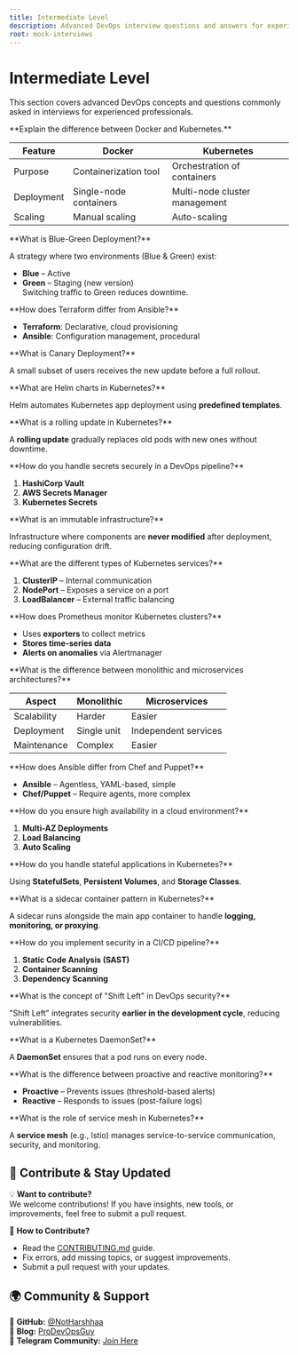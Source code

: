 ```yaml
---
title: Intermediate Level
description: Advanced DevOps interview questions and answers for experienced professionals.
root: mock-interviews
---
```



# Intermediate Level

This section covers advanced DevOps concepts and questions commonly asked in interviews for experienced professionals.

<Steps>
<Step>
**Explain the difference between Docker and Kubernetes.**  

| **Feature**    | **Docker**                     | **Kubernetes** |
|--------------|--------------------------------|--------------|
| Purpose     | Containerization tool | Orchestration of containers |
| Deployment | Single-node containers | Multi-node cluster management |
| Scaling    | Manual scaling | Auto-scaling |
</Step>

<Step>
**What is Blue-Green Deployment?**  

A strategy where two environments (Blue & Green) exist:  

- **Blue** – Active  
- **Green** – Staging (new version)  
Switching traffic to Green reduces downtime.
</Step>

<Step>
**How does Terraform differ from Ansible?**  

- **Terraform**: Declarative, cloud provisioning  
- **Ansible**: Configuration management, procedural  
</Step>

<Step>
**What is Canary Deployment?**  

A small subset of users receives the new update before a full rollout.
</Step>

<Step>
**What are Helm charts in Kubernetes?**  

Helm automates Kubernetes app deployment using **predefined templates**.
</Step>

<Step>
**What is a rolling update in Kubernetes?**  

A **rolling update** gradually replaces old pods with new ones without downtime.  
</Step>

<Step>
**How do you handle secrets securely in a DevOps pipeline?**  

1. **HashiCorp Vault**  
2. **AWS Secrets Manager**  
3. **Kubernetes Secrets**  
</Step>

<Step>
**What is an immutable infrastructure?**  

Infrastructure where components are **never modified** after deployment, reducing configuration drift.  
</Step>

<Step>
**What are the different types of Kubernetes services?**  

1. **ClusterIP** – Internal communication  
2. **NodePort** – Exposes a service on a port  
3. **LoadBalancer** – External traffic balancing  
</Step>

<Step>
**How does Prometheus monitor Kubernetes clusters?**  

- Uses **exporters** to collect metrics  
- **Stores time-series data**  
- **Alerts on anomalies** via Alertmanager  
</Step>

<Step>
**What is the difference between monolithic and microservices architectures?**  

| **Aspect**   | **Monolithic** | **Microservices** |
|-------------|--------------|------------------|
| Scalability | Harder       | Easier |
| Deployment  | Single unit  | Independent services |
| Maintenance | Complex     | Easier |
</Step>

<Step>
**How does Ansible differ from Chef and Puppet?**  

- **Ansible** – Agentless, YAML-based, simple  
- **Chef/Puppet** – Require agents, more complex  
</Step>

<Step>
**How do you ensure high availability in a cloud environment?**  

1. **Multi-AZ Deployments**  
2. **Load Balancing**  
3. **Auto Scaling**  
</Step>

<Step>
**How do you handle stateful applications in Kubernetes?**  

Using **StatefulSets**, **Persistent Volumes**, and **Storage Classes**.  
</Step>

<Step>
**What is a sidecar container pattern in Kubernetes?**  

A sidecar runs alongside the main app container to handle **logging, monitoring, or proxying**.  
</Step>

<Step>
**How do you implement security in a CI/CD pipeline?**  

1. **Static Code Analysis (SAST)**  
2. **Container Scanning**  
3. **Dependency Scanning**  
</Step>

<Step>
**What is the concept of "Shift Left" in DevOps security?**  

"Shift Left" integrates security **earlier in the development cycle**, reducing vulnerabilities.  
</Step>

<Step>
**What is a Kubernetes DaemonSet?**  

A **DaemonSet** ensures that a pod runs on every node.  
</Step>

<Step>
**What is the difference between proactive and reactive monitoring?**  

- **Proactive** – Prevents issues (threshold-based alerts)  
- **Reactive** – Responds to issues (post-failure logs)  
</Step>

<Step>
**What is the role of service mesh in Kubernetes?**  

A **service mesh** (e.g., Istio) manages service-to-service communication, security, and monitoring.
</Step>
</Steps>

## 📢 Contribute & Stay Updated

💡 **Want to contribute?**  
We welcome contributions! If you have insights, new tools, or improvements, feel free to submit a pull request.  

📌 **How to Contribute?**
- Read the [CONTRIBUTING.md](https://github.com/NotHarshhaa/DevOps-Interview-Questions/blob/master/CONTRIBUTING.md) guide.  
- Fix errors, add missing topics, or suggest improvements.  
- Submit a pull request with your updates.  

## 🌍 Community & Support  

🔗 **GitHub:** [@NotHarshhaa](https://github.com/NotHarshhaa)  
📝 **Blog:** [ProDevOpsGuy](https://blog.prodevopsguy.xyz)  
💬 **Telegram Community:** [Join Here](https://t.me/prodevopsguy) 